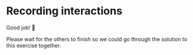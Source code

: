 # Recording interactions

Good job! 👏

Please wait for the others to finish so we could go through the solution to this exercise together.
